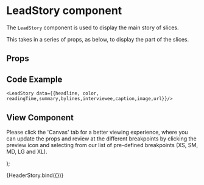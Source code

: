 
<Meta
  title="Newskit/Slices/LeadStory"
  component={LeadStory}
/>

# LeadStory component
The `LeadStory` component is used to display the main story of slices.

This takes in a series of props, as below, to display the part of the slices.

## Props
<Props of={LeadStory} />

## Code Example
`<LeadStory data={{headline, color, readingTime,summary,bylines,interviewee,caption,image,url}}/>`

## View Component
Please click the 'Canvas' tab for a better viewing experience, where you can update the props and review at the different breakpoints by clicking the preview icon and selecting from our list of pre-defined breakpoints (XS, SM, MD, LG and XL).

  <NewsKitProvider theme={TimesWebLightTheme}>
    <LeadStory {...{headline, color, readingTime,summary,bylines,interviewee,caption,image,url}} />
  </NewsKitProvider>
);

<Story name="LeadStory"
   args={{headline,color,readingTime,summary,bylines,interviewee,caption,image,url}}>
  {HeaderStory.bind({})}
</Story>
